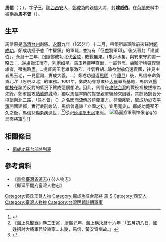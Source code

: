 
'''馬信'''（{{lang-nan|'''Má Sìn'''}}；{{bd|？||1662年|}}），字'''子玉'''，[[陝西|陝西]][[西安|西安]]人，[[鄭成功|鄭成功]]的親信大將，封'''建威伯'''。在[[荷蘭|荷蘭]]史料中被稱為'''馬本督'''（{{lang|nl|Bepontok}}）{{r|赤}}。

==生平==
馬信原是[[滿清|滿清]][[台州|台州]]副將。[[永曆_(南明)|永曆]]九年（1655年）十二月，帶領所屬軍隊前來歸附[[鄭成功|鄭成功]]，鄭成功授予他「中權鎮」的軍職，並持有「征[[滿清|虜]]將軍印」。後又晉封「建威伯」。永曆十三年，跟隨鄭成功北伐[[金陵|金陵]]，敗戰無果。(朱舜水集，與安東守約書一略云：…逆虜扼江而守，列炮如星。馬玉老擐甲直衝，一鼓登陴。虜騎所稱彍悍驍雄者，殲夷略盡。…提督馬玉老雄豪激烈，吐氣吞胡...瑜欲附船仍還貴國，往見主者馬玉老，一見奮詞，責成大義。…）鄭成功退返[[思明|思明]]（今[[廈門|廈門]]）後，馬信奉命負責北洋（思明以北）的軍務。1661年，鄭成功有意東征[[大員|大員]]做為基地，馬信與[[楊朝棟|楊朝棟]]在諸將反對的情況下贊成這個想法。因此，馬信在[[鄭成功攻台之役|攻佔台灣]]的戰役裡被拔擢為先鋒。鄭軍圍攻[[熱蘭遮城|熱蘭遮城]]時，獨以馬信率領的提督親軍驍騎來圍城，其餘諸鎮皆分屯墾南北二路，「馬本督」（{{lang|nl|Bepontok}}）之名因而流傳於荷蘭軍方。荷蘭降鄭，鄭成功於[[安平鎮|安平鎮]]開國建都，實行嚴刑峻法，馬信曾進諫「立國之初，宜用寬典」。鄭成功薨殂不久之後，馬信悲傷染疾過世，<ref>{{cite news |title=《台灣鄭氏始末卷五》：弟襲與黃安、馬信遣人奔赴金、廈，信慟哭不絕死。 |url=https://web.archive.org/web/20170422213109/http://ctext.org/wiki.pl?if=gb&chapter=123295}}</ref><ref>《[[海上見聞錄|海上見聞錄]]》[[s:海上見聞錄/卷2|卷二]]壬寅，康熙元年、海上稱永曆十六年：「五月初八日，國姓招討大將軍殂於東寧...未幾，馬信、黃安皆病故。」</ref>從祀[[延平郡王祠|延平郡王祠]]東廡。
[[File:烏面將軍廟神像.jpg|thumb]]的烏面將軍<ref name="賴淑姬">{{Cite news|url=|title=閃西變陝西 現代神話 誤人子弟 「我們都從大陸來」不容否認 捏造歷史則不應該 十多年前考據錯誤編入課本 專家官員同表質疑|author=賴淑姬|language=zh-tw|publisher=《聯合報》|date=1990-09-15|accessdate=}}</ref>。]]

==相關條目==
*[[鄭成功征台部將列表|鄭成功征台部將列表]]

==參考資料==
{{reflist|refs=
<ref name="赤">{{cite journal|author=赤嵌樓主 |title=〈復臺名將Bepontok中文原名考〉|journal=《臺南文化》 |volume=第5卷 |issue=第2期 |date=1956-07-31 |pages=頁48、68、130}}</ref>
}}

*《[[重修臺灣省通志|重修臺灣省通志]]{{·}}人物志》
*《鄭延平開府臺灣人物志》
{{東寧王朝}}
[[Category:鄭氏王朝人物|Category:鄭氏王朝人物]]
[[Category:鄭成功征台部將|Category:鄭成功征台部將]]
[[Category:鄭氏王朝伯爵|馬]]
[[Category:馬姓|S]]
[[Category:西安人|Category:西安人]]
[[Category:臺灣人物神|Category:臺灣人物神]]
[[Category:台灣明鄭時期軍事|Category:台灣明鄭時期軍事]]